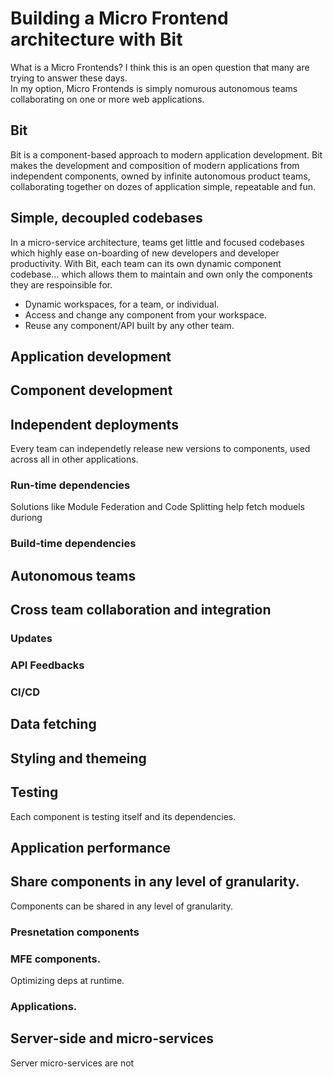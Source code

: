
# Building a Micro Frontend architecture with Bit

What is a Micro Frontends? I think this is an open question that many are trying to answer these days.   
In my option, Micro Frontends is simply nomurous autonomous teams collaborating on one or more web applications. 

## Bit

Bit is a component-based approach to modern application development. Bit makes the development and composition of modern 
applications from independent components, owned by infinite autonomous product teams, collaborating together on dozes of 
application simple, repeatable and fun.

## Simple, decoupled codebases
In a micro-service architecture, teams get little and focused codebases which highly ease on-boarding of new developers
and developer productivity.
With Bit, each team can its own dynamic component codebase... which allows them to maintain and own only the components they
are respoinsible for.

- Dynamic workspaces, for a team, or individual.
- Access and change any component from your workspace.
- Reuse any component/API built by any other team. 

## Application development

## Component development

## Independent deployments
Every team can independetly release new versions to components, used across all in other applications. 

### Run-time dependencies
Solutions like Module Federation and Code Splitting help fetch moduels duriong 

### Build-time dependencies

## Autonomous teams


## Cross team collaboration and integration

### Updates

### API Feedbacks

### CI/CD

## Data fetching



## Styling and themeing


## Testing
Each component is testing itself and its dependencies.

## Application performance


## Share components in any level of granularity.
Components can be shared in any level of granularity.

### Presnetation components

### MFE components.
Optimizing deps at runtime.

### Applications.

## Server-side and micro-services

Server micro-services are not 

